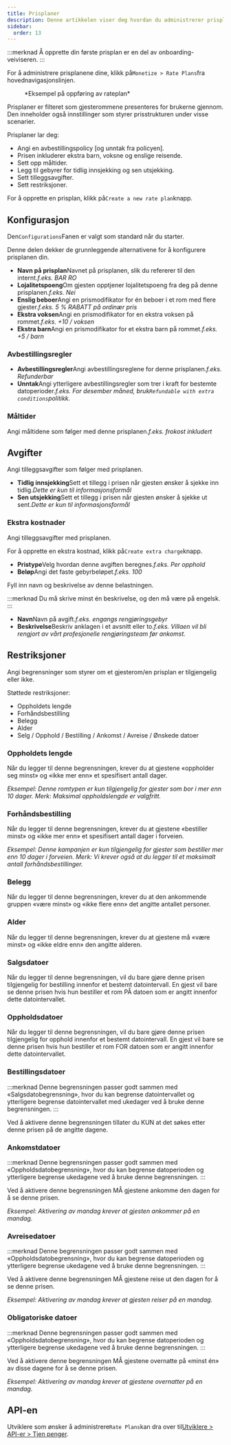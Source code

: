 ```yaml
---
title: Prisplaner
description: Denne artikkelen viser deg hvordan du administrerer prisplaner på Wink.
sidebar:
  order: 13
---
```


:::merknad
Å opprette din første prisplan er en del av onboarding-veiviseren.
:::

For å administrere prisplanene dine, klikk på`Monetize > Rate Plans`fra hovednavigasjonslinjen.

<figure>
  <CloudinaryImage width="350" height="559" resize="scale" quality="best" alt="Prisplaner" src="academy/rate-plan" errorImage="noimage_opaque_nyrtl0.png" />

  <figcaption>*Eksempel på oppføring av rateplan*</figcaption>
</figure>


Prisplaner er filteret som gjesterommene presenteres for brukerne gjennom.
Den inneholder også innstillinger som styrer prisstrukturen under visse scenarier.

Prisplaner lar deg:

* Angi en avbestillingspolicy \[og unntak fra policyen].
* Prisen inkluderer ekstra barn, voksne og enslige reisende.
* Sett opp måltider.
* Legg til gebyrer for tidlig innsjekking og sen utsjekking.
* Sett tilleggsavgifter.
* Sett restriksjoner.

For å opprette en prisplan, klikk på`Create a new rate plan`knapp.

## Konfigurasjon

Den`Configurations`Fanen er valgt som standard når du starter.

Denne delen dekker de grunnleggende alternativene for å konfigurere prisplanen din.

* **Navn på prisplan**Navnet på prisplanen, slik du refererer til den internt.*f.eks. BAR RO*
* **Lojalitetspoeng**Om gjesten opptjener lojalitetspoeng fra deg på denne prisplanen.*f.eks. Nei*
* **Enslig beboer**Angi en prismodifikator for én beboer i et rom med flere gjester.*f.eks. 5 % RABATT på ordinær pris*
* **Ekstra voksen**Angi en prismodifikator for en ekstra voksen på rommet.*f.eks. +10 / voksen*
* **Ekstra barn**Angi en prismodifikator for et ekstra barn på rommet.*f.eks. +5 / barn*

### Avbestillingsregler

* **Avbestillingsregler**Angi avbestillingsreglene for denne prisplanen.*f.eks. Refunderbar*
* **Unntak**Angi ytterligere avbestillingsregler som trer i kraft for bestemte datoperioder.*f.eks. For desember måned, bruk`Refundable with extra conditions`politikk.*

### Måltider

Angi måltidene som følger med denne prisplanen.*f.eks. frokost inkludert*

## Avgifter

Angi tilleggsavgifter som følger med prisplanen.

* **Tidlig innsjekking**Sett et tillegg i prisen når gjesten ønsker å sjekke inn tidlig.*Dette er kun til informasjonsformål*
* **Sen utsjekking**Sett et tillegg i prisen når gjesten ønsker å sjekke ut sent.*Dette er kun til informasjonsformål*

### Ekstra kostnader

Angi tilleggsavgifter med prisplanen.

For å opprette en ekstra kostnad, klikk på`Create extra charge`knapp.

* **Pristype**Velg hvordan denne avgiften beregnes.*f.eks. Per opphold*
* **Beløp**Angi det faste gebyrbeløpet.*f.eks. 100*

Fyll inn navn og beskrivelse av denne belastningen.

:::merknad
Du må skrive minst én beskrivelse, og den må være på engelsk.
:::

* **Navn**Navn på avgift.*f.eks. engangs rengjøringsgebyr*
* **Beskrivelse**Beskriv anklagen i et avsnitt eller to.*f.eks. Villaen vil bli rengjort av vårt profesjonelle rengjøringsteam før ankomst.*

## Restriksjoner

Angi begrensninger som styrer om et gjesterom/en prisplan er tilgjengelig eller ikke.

Støttede restriksjoner:

* Oppholdets lengde
* Forhåndsbestilling
* Belegg
* Alder
* Selg / Opphold / Bestilling / Ankomst / Avreise / Ønskede datoer

### Oppholdets lengde

Når du legger til denne begrensningen, krever du at gjestene «oppholder seg minst» og «ikke mer enn» et spesifisert antall dager.

*Eksempel: Denne romtypen er kun tilgjengelig for gjester som bor i mer enn 10 dager. Merk: Maksimal oppholdslengde er valgfritt.*

### Forhåndsbestilling

Når du legger til denne begrensningen, krever du at gjestene «bestiller minst» og «ikke mer enn» et spesifisert antall dager i forveien.

*Eksempel: Denne kampanjen er kun tilgjengelig for gjester som bestiller mer enn 10 dager i forveien. Merk: Vi krever også at du legger til et maksimalt antall forhåndsbestillinger.*

### Belegg

Når du legger til denne begrensningen, krever du at den ankommende gruppen «være minst» og «ikke flere enn» det angitte antallet personer.

### Alder

Når du legger til denne begrensningen, krever du at gjestene må «være minst» og «ikke eldre enn» den angitte alderen.

### Salgsdatoer

Når du legger til denne begrensningen, vil du bare gjøre denne prisen tilgjengelig for bestilling innenfor et bestemt datointervall. En gjest vil bare se denne prisen hvis hun bestiller et rom PÅ datoen som er angitt innenfor dette datointervallet.

### Oppholdsdatoer

Når du legger til denne begrensningen, vil du bare gjøre denne prisen tilgjengelig for opphold innenfor et bestemt datointervall. En gjest vil bare se denne prisen hvis hun bestiller et rom FOR datoen som er angitt innenfor dette datointervallet.

### Bestillingsdatoer

:::merknad
Denne begrensningen passer godt sammen med «Salgsdatobegrensning», hvor du kan begrense datointervallet og ytterligere begrense datointervallet med ukedager ved å bruke denne begrensningen.
:::

Ved å aktivere denne begrensningen tillater du KUN at det søkes etter denne prisen på de angitte dagene.

### Ankomstdatoer

:::merknad
Denne begrensningen passer godt sammen med «Oppholdsdatobegrensning», hvor du kan begrense datoperioden og ytterligere begrense ukedagene ved å bruke denne begrensningen.
:::

Ved å aktivere denne begrensningen MÅ gjestene ankomme den dagen for å se denne prisen.

*Eksempel: Aktivering av mandag krever at gjesten ankommer på en mandag.*

### Avreisedatoer

:::merknad
Denne begrensningen passer godt sammen med «Oppholdsdatobegrensning», hvor du kan begrense datoperioden og ytterligere begrense ukedagene ved å bruke denne begrensningen.
:::

Ved å aktivere denne begrensningen MÅ gjestene reise ut den dagen for å se denne prisen.

*Eksempel: Aktivering av mandag krever at gjesten reiser på en mandag.*

### Obligatoriske datoer

:::merknad
Denne begrensningen passer godt sammen med «Oppholdsdatobegrensning», hvor du kan begrense datoperioden og ytterligere begrense ukedagene ved å bruke denne begrensningen.
:::

Ved å aktivere denne begrensningen MÅ gjestene overnatte på «minst én» av disse dagene for å se denne prisen.

*Eksempel: Aktivering av mandag krever at gjestene overnatter på en mandag.*

## API-en

Utviklere som ønsker å administrere`Rate Plans`kan dra over til[Utviklere > API-er > Tjen penger](/developers/apis/#monetize-api).

